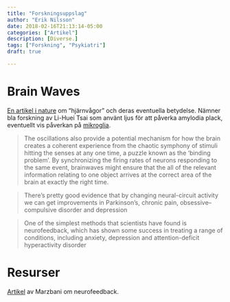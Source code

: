 ```yaml
---
title: "Forskningsuppslag"
author: "Erik Nilsson"
date: 2018-02-16T21:13:14-05:00
categories: ["Artikel"]
description: [Diverse.]
tags: ["Forskning", "Psykiatri"]
draft: true

---
```


# Brain Waves

[En artikel i nature](https://www.nature.com/articles/d41586-018-02391-6) om "hjärnvågor" och deras eventuella betydelse. Nämner bla forskning av Li-Huei Tsai som använt ljus för att påverka amylodia plack, eventuellt vis påverkan på [mikroglia](https://www.ncbi.nlm.nih.gov/pubmed/27929004?dopt=Abstract).

> The oscillations also provide a potential mechanism for how the brain creates a coherent experience from the chaotic symphony of stimuli hitting the senses at any one time, a puzzle known as the ‘binding problem’. By synchronizing the firing rates of neurons responding to the same event, brainwaves might ensure that the all of the relevant information relating to one object arrives at the correct area of the brain at exactly the right time.

> There’s pretty good evidence that by changing neural-circuit activity we can get improvements in Parkinson’s, chronic pain, obsessive–compulsive disorder and depression

> One of the simplest methods that scientists have found is neurofeedback, which has shown some success in treating a range of conditions, including anxiety, depression and attention-deficit hyperactivity disorder

# Resurser

[Artikel](https://www.ncbi.nlm.nih.gov/pmc/articles/PMC4892319/) av Marzbani om neurofeedback.

